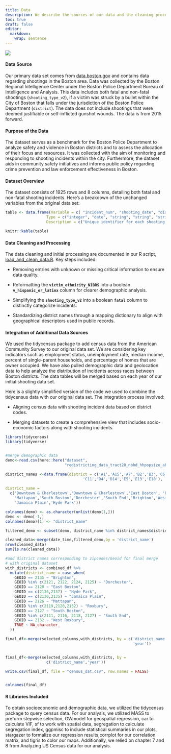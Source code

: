 ```yaml
---
title: Data
description: We describe the sources of our data and the cleaning process.
toc: true
draft: false
editor: 
  markdown: 
    wrap: sentence
---
```


![](images/data.webp)

#### **Data Source**

Our primary data set comes from [data.boston.gov](https://data.boston.gov/dataset/shootings/resource/73c7e069-701f-4910-986d-b950f46c91a1?inner_span=True) and contains data regarding shootings in the Boston area.
Data was collected by the Boston Regional Intelligence Center under the Boston Police Department Bureau of Intelligence and Analysis.
This data includes both fatal and non-fatal shootings (`shooting_type_v2`), if a victim was struck by a bullet within the City of Boston that falls under the jurisdiction of the Boston Police Department (`district`).
The data does not include shootings that were deemed justifiable or self-inflicted gunshot wounds.
The data is from 2015 forward.

#### **Purpose of the Data**

The dataset serves as a benchmark for the Boston Police Department to analyze safety and violence in Boston districts and to assess the allocation of their focus and resources.
It was collected with the aim of monitoring and responding to shooting incidents within the city.
Furthermore, the dataset aids in community safety initiatives and informs public policy regarding crime prevention and law enforcement effectiveness in Boston.

#### **Dataset Overview**

The dataset consists of 1925 rows and 8 columns, detailing both fatal and non-fatal shooting incidents.
Here’s a breakdown of the unchanged variables from the original data set:

```r
table <- data.frame(Variable = c( "incident_num", "shooting_date", "district", "shooting_type_v2", "victim_gender", "victim_race", "victim_ethnicity_NIBRS", "multi_victim"),
                  Type = c("integer", "date", "string", "string", "string", "string", "string", "boolean"),
                  Description = c("Unique identifier for each shooting incident.", "Date when the shooting occurred.", "Police district where the incident was reported", "Specifies if the shooting was fatal or non-fatal.", "Gender of the victim involved.", "Race of the victim.", "Ethnicity of the victim according to NIBRS standards.", "Indicates if multiple victims were involved."))

knitr::kable(table)
```

#### **Data Cleaning and Processing**

The data cleaning and initial processing are documented in our R script, [load_and_clean_data.R](/scripts/load_and_clean_data.R).
Key steps included:

-   Removing entries with unknown or missing critical information to ensure data quality.

-   Reformatting the **`victim_ethnicity_NIBRS`** into a boolean **`v_hispanic_or_latinx`** column for clearer demographic analysis.

-   Simplifying the **`shooting_type_v2`** into a boolean **`fatal`** column to distinctly categorize incidents.

-   Standardizing district names through a mapping dictionary to align with geographical descriptors used in public records.

#### **Integration of Additional Data Sources**

We used the tidycensus package to add census data from the American Community Survey to our original data set.
We are considering key indicators such as employment status, unemployment rate, median income, percent of single-parent households, and percentage of homes that are owner occupied.
We have also pulled demographic data and geolocation data to help analyze the distribution of incidents across races between Boston districts.
The data tables will be merged based on each year of our initial shooting data set.

Here is a slightly simplified version of the code we used to combine the tidycensus data with our original data set.
The integration process involved:

-   Aligning census data with shooting incident data based on district codes.

-   Merging datasets to create a comprehensive view that includes socio-economic factors along with shooting incidents.

```r
library(tidycensus)
library(tidyverse)


#merge demographic data 
demo<-read.csv(here::here("dataset", 
                          "redistricting_data_tract20_nbhd_hhpopsize_ab-1.csv"))

district_names <-data.frame(district = c('A1','A15','A7','B2','B3','C6',
                                  'C11','D4','D14','E5','E13','E18'),
                            
district_name = 
  c('Downtown & Charlestown','Downtown & Charlestown','East Boston', 'Roxbury',
    'Mattapan','South Boston','Dorchester','South End','Brighton','West Roxbury',
    'Jamaica Plain','Hyde Park'))

colnames(demo) <- as.character(unlist(demo[1,]))
demo <- demo[-1,]
colnames(demo)[1] <- "district_name"

filtered_demo <- subset(demo, district_name %in% district_names$district_name)

cleaned_data<-merge(date_time,filtered_demo,by = 'district_name')
nrow(cleaned_data)
sum(is.na(cleaned_data))

#add district names corresponding to zipcodes/Geoid for final merge 
# with original dataset
with_districts <- combined_df %>%
  mutate(district_name = case_when(
    GEOID == 2135 ~ "Brighton",
    GEOID %in% c(2121, 2122, 2124, 2125) ~ "Dorchester",
    GEOID == 2128 ~ "East Boston",
    GEOID == c(2136,2137) ~ "Hyde Park",
    GEOID == c(2130,2135) ~ "Jamaica Plain",
    GEOID == 2126 ~ "Mattapan",
    GEOID %in% c(2119,2120,2132) ~ "Roxbury",
    GEOID == 2127 ~ "South Boston",
    GEOID %in% c(2111, 2116, 2118, 2127) ~ "South End",
    GEOID == 2132 ~ "West Roxbury",
    TRUE ~ NA_character_
  ))

final_df<-merge(selected_columns,with_districts, by = c('district_name',
                                                        'year'))


final_df<-merge(selected_columns,with_districts, by =
                  c('district_name','year'))

write.csv(final_df, file = "census_dat.csv", row.names = FALSE)


colnames(final_df)

```

#### **R Libraries Included**

To obtain socioeconomic and demographic data, we utilized the tidycensus package to query census data.
For our analysis, we utilized MASS to preform stepwise selection, GWmodel for geospatial regression, car to calculate VIF, sf to work with spatial data, segregation to calculate segregation index, ggpmisc to include statistical summaries in our plots, stargazer to formalize our regression results,corrplot for our correlation matrix, and tigris to color our maps.
Additionally, we relied on chapter 7 and 8 from Analyzing US Census data for our analysis.
